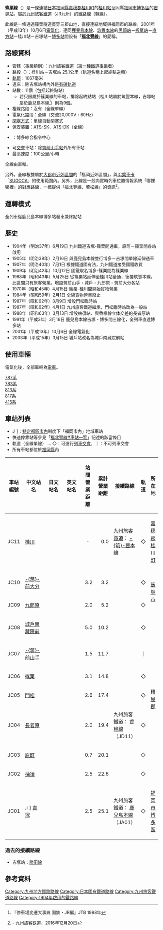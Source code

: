 {{Infobox 鐵道路線
|日文原名=篠栗線
|平假名=ささぐりせん
|羅馬拼音=Sasaguri sen
|路線名稱=[[File:JR_logo_(kyushu).svg|35px]] 篠栗線
|路線顏色=#faaf18
|圖片=JRKyushu_EMU813-R014.jpg
|圖片大小=300px
|圖片說明=[[九郎原站|九郎原站]]停車中的813系
|通稱=[[福北豐線|福北豐線]]
|所在地={{JPN}}[[福岡縣|福岡縣]]
|起點=[[桂川站_(福岡縣)|桂川站]]
|終點=[[吉塚站|吉塚站]]<br />（軌道名稱上起終點相反）
|站數=11個
|路線記號=[[File:JRK_number_JC.svg|20px]]（福北豐線）
|通車=1904年6月19日
|擁有者=[[File:JR_logo_(kyushu).svg|25px]] [[九州旅客鐵道|九州旅客鐵道]]（JR九州）
|營運者=[[File:JR_logo_(kyushu).svg|25px]] 九州旅客鐵道（JR九州）
|使用車輛=參見[[#使用車輛|使用車輛]]
|路線距離=25.1公里
|軌距=1,067毫米
|軌道數量=[[單線鐵路|單線]]
|電氣化方式=[[交流電|交流電]]20,000 [[伏特|V]]、60[[赫茲|Hz]] [[高架電纜|高架電纜]]
|閉塞方式=單線自動閉塞式
|保安裝置=[[自動列車停止裝置#ATS-Dx_(DN・DK・DF)_形|ATS-DK]]
|最高速度=100公里/小時
|路線圖=Map_railroad_japan_sasaguri_rough.png
{{篠栗線RDT}}
}}

'''篠栗線'''（{{jpn|j=篠栗線|hg=ささぐりせん|rm=Sasaguri sen|f=y}}）是一條連結[[日本|日本]][[福岡縣|福岡縣]][[嘉穗郡|嘉穗郡]][[桂川町|桂川町]]的[[桂川站_(福岡縣)|桂川站]]至同縣[[福岡市|福岡市]][[博多區|博多區]]的[[吉塚站|吉塚站]]，屬於[[九州旅客鐵道|九州旅客鐵道]]（JR九州）的鐵路線（[[幹線|幹線]]）。

此線是一條通過篠栗隧道貫穿三郡山地，直接連結{{link-ja|筑豐|筑豊|-{筑}-豐}}地域與福岡市的路線。2001年（平成13年）10月6日[[電氣化鐵路|電氣化]]，連同[[鹿兒島本線|鹿兒島本線]]、[[筑豐本線|筑豐本線]]的[[黑崎站|黑崎站]]－[[折尾站|折尾站]]－[[直方站|直方站]]－桂川站－吉塚站－[[博多站|博多站]]間設有「'''[[福北豐線|福北豐線]]'''」的愛稱。

== 路線資料 ==
* 管轄（事業類別）：九州旅客鐵道（[[鐵路公司|第一種鐵道事業者]]）
* 路段（{{link-ja|營業距離|営業キロ}}）：桂川站－吉塚站 25.1公里（軌道名稱上起終點逆轉）
* [[軌距|軌距]]：1067毫米
* 道床：除吉塚站構內外是[[道碴|有碴軌道]]
* 站數：11個（包括起終點站）
** 若只限屬於篠栗線的車站，排除起終點站（桂川站屬於筑豐本線，吉塚站屬於鹿兒島本線<ref>『停車場変遷大事典 国鉄・JR編』JTB 1998年</ref>）則為9個。
* 複線路段：沒有（全線單線）
* 電氣化路段：全線（交流20,000V・60Hz）
* [[閉塞_(鐵路)|閉塞方式]]：單線自動閉塞式
* 保安裝置：[[自動列車停止裝置#ATS-S改良形（ATS-Sx形）|ATS-SK]]、[[自動列車停止裝置#ATS-Dx_(DN・DK・DF)_形|ATS-DK]]（全線）
* {{link-ja|運轉指令所|運転指令所}}：博多綜合指令中心
* 可[[列車交會|交會]]車站：除[[筑前山手站|筑前山手站]]外所有車站
* 最高速度：100公里/小時

全線由{{link-ja|九州旅客鐵道鐵道事業本部|九州旅客鉄道鉄道事業本部|本社鐵道事業本部}}直轄。

另外，全線根據{{link-ja|旅客營業規則|旅客営業規則}}屬於[[大都市近郊區間_(JR)|大都市近郊區間]]的「福岡近郊區間」，與[[IC卡|IC]][[乘車卡|乘車卡]]「[[SUGOCA|SUGOCA]]」的使用範圍內。另外，此線是一般向實時列車位置情報系統「哪裡哪裡」的對應路線，一概提供「福北豐線、若松線」的資訊<ref>{{PDFlink|[http://www.jrkyushu.co.jp/news/__icsFiles/afieldfile/2016/12/20/001doredore.pdf 〜 運行情報のご案内を充実 〜 「ＪＲ九州アプリ」で列車位置情報を表示します！]}} - 九州旅客鉄道、2016年12月20日</ref>。

== 運轉模式 ==
全列車從鹿兒島本線博多站發車兼終點站
== 歷史 ==

*1904年（明治37年）6月19日 九州鐵道吉塚-篠栗間通車，原町－篠栗間各站啟用
*1905年（明治38年）2月16日 與鹿兒島本線並行博多－吉塚間單線延伸通車
*1907年（明治40年）7月1日 根據鐵道國有法，九州鐵道接受國鐵收買
*1909年（明治42年）10月12日 國鐵取名博多-篠栗間為篠栗線
*1968年（昭和43年）5月25日 從篠栗站延伸至桂川站全通，銜接筑豐本線。此區間只有旅客營業。增設筑前山手・城戶・九郎原・筑前大分各站
*1970年（昭和45年）4月15日 篠栗-桂川間開始貨物營業
*1984年（昭和59年）2月1日 全線貨物營業廢止
*1987年（昭和62年）3月9日 增設門松臨時站
*1987年（昭和62年）4月1日 九州旅客鐵道繼承，門松臨時站改為一般站
*1988年（昭和63年）3月13日 增設柚須站、與香椎線立体交差的長者原站
*1991年（平成3年）3月16日 鹿兒島本線吉塚 - 博多間三線化，全列車直達博多站
*2001年（平成13年）10月6日 全線電氣化
*2003年（平成15年）3月15日 城戶站改名為城戶南藏院前站

== 使用車輛 ==
電氣化後，全部車輛為[[電車|電車]]。

; [[JR九州787系電車|787系]]
;[[JR九州783系電車|783系]]
; [[JR九州813系電車|813系]]
; [[JR九州817系電車|817系]]
; [[國鐵415系電車|415系]] 

== 車站列表 ==
* [[File:JR_area_FUKU.png|14px]]]：[[特定都區市內|特定都區市內]]制度下「福岡市內」地域車站
* 快速停靠站等參見「[[福北豐線#車站一覽|福北豐線#車站一覽]]」記述的該當條目
* 軌道（全線單線） … ◇：可進行[[列車交會|列車交會]]，｜：不可列車交會
* 所有車站都位於[[福岡縣|福岡縣]]內

{| class="wikitable" rules="all"
|-
!車站編號
!style="width:5em;"|中文站名
!style="width:5em;"|日文站名
!style="width:5em;"|英文站名
!style="width:2.5em;"|站間營業距離
!style="width:2.5em;"|累計營業距離
!接續路線
!style="width:1em;"|軌道
!colspan="2"|所在地
|-
!JC11
|[[桂川站_(福岡縣)|桂川]]
|{{lang|ja|桂川}}
|{{lang|en|Keisen}}
|style="text-align:center;"|-
|style="text-align:right;"|0.0
|[[九州旅客鐵道|九州旅客鐵道]]：{{JR九車站編號|JC}} [[筑豐本線|-{筑}-豐本線]]
|◇
|colspan="2"|[[嘉穗郡|嘉穗郡]][[桂川町|桂川町]]
|-
!JC10
|[[筑前大分站|-{筑}-前大分]]
|{{lang|ja|筑前大分}}
|{{lang|en|Chikuzen-Daibu}}
|style="text-align:right;"|3.2
|style="text-align:right;"|3.2
| 
|◇
|rowspan="2" colspan="2"|[[飯塚市|飯塚市]]
|-
!JC09
|[[九郎原站|九郎原]]
|{{lang|ja|九郎原}}
|{{lang|en|Kurōbaru}}
|style="text-align:right;"|2.0
|style="text-align:right;"|5.2
| 
|◇
|-
!JC08
|[[城戶南藏院前站|城戶南藏院前]]
|{{lang|ja|城戸南蔵院前}}
|{{lang|en|Kido Nanzōin-mae}}
|style="text-align:right;"|5.0
|style="text-align:right;"|10.2
| 
|◇
|rowspan="7" style="width:1em"|[[糟屋郡|糟屋郡]]
|rowspan="3"|[[篠栗町|篠栗町]]
|-
!JC07
|[[筑前山手站|-{筑}-前山手]]
|{{lang|ja|筑前山手}}
|{{lang|en|Chikuzen-Yamate}}
|style="text-align:right;"|1.5
|style="text-align:right;"|11.7
| 
|｜
|-
!JC06
|[[篠栗站|篠栗]]
|{{lang|ja|篠栗}}
|{{lang|en|Sasaguri}}
|style="text-align:right;"|3.1
|style="text-align:right;"|14.8
| 
|◇
|-
!JC05
|[[門松站|門松]]
|{{lang|ja|門松}}
|{{lang|en|Kadomatsu}}
|style="text-align:right;"|2.6
|style="text-align:right;"|17.4
| 
|◇
|rowspan="4"|[[粕屋町|粕屋町]]
|-
!JC04
|[[長者原站|長者原]]
|{{lang|ja|長者原}}
|{{lang|en|Chōjabaru}}
|style="text-align:right;"|2.0
|style="text-align:right;"|19.4
|九州旅客鐵道：{{JR九車站編號|JD}} [[香椎線|香椎線]]（JD11）
|◇
|-
!JC03
|[[原町站|原町]]
|{{lang|ja|原町}}
|{{lang|en|Harumachi}}
|style="text-align:right;"|0.7
|style="text-align:right;"|20.1
| 
|◇
|-
!JC02
|[[柚須站|柚須]]
|{{lang|ja|柚須}}
|{{lang|en|Yusu}}
|style="text-align:right;"|2.5
|style="text-align:right;"|22.6
| 
|◇
|-
!JC01
|[[File:JR_area_FUKU.png|14px]]] [[吉塚站|吉塚]]
|{{lang|ja|吉塚}}
|{{lang|en|Yoshizuka}}
|style="text-align:right;"|2.5
|style="text-align:right;"|25.1
|九州旅客鐵道：{{JR九車站編號|JA}} [[鹿兒島本線|鹿兒島本線]]（JA01）
|◇
|colspan="2"|[[福岡市|福岡市]][[博多區|博多區]]
|}

=== 過去的接續路線 ===
* 吉塚站：[[勝田線|勝田線]]

== 參考資料 ==
{{Reflist}}

{{篠栗線}}
{{福岡近郊區間}}
{{九州旅客鐵道本社}}
{{福岡大眾運輸}}
{{DEFAULTSORT:Sasaguri}}
[[Category:九州地方鐵路路線|Category:九州地方鐵路路線]]
[[Category:日本國有鐵道路線|Category:日本國有鐵道路線]]
[[Category:九州旅客鐵道路線|Category:九州旅客鐵道路線]]
[[Category:1904年啟用的鐵路線|Category:1904年啟用的鐵路線]]